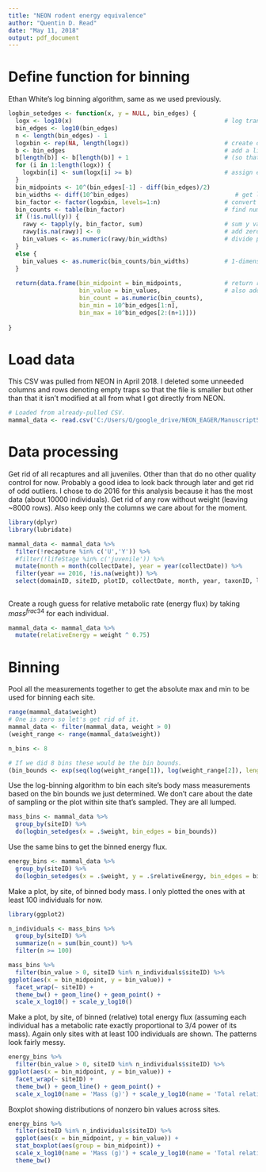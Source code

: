 ```yaml
---
title: "NEON rodent energy equivalence"
author: "Quentin D. Read"
date: "May 11, 2018"
output: pdf_document
---
```


# Define function for binning

Ethan White's log binning algorithm, same as we used previously.

```r
logbin_setedges <- function(x, y = NULL, bin_edges) {
  logx <- log10(x)                                           # log transform x value (biomass)
  bin_edges <- log10(bin_edges)
  n <- length(bin_edges) - 1
  logxbin <- rep(NA, length(logx))                           # create data structure to assign trees to bins
  b <- bin_edges                                             # add a little to the biggest bin temporarily
  b[length(b)] <- b[length(b)] + 1                           # (so that the biggest single tree is put in a bin)
  for (i in 1:length(logx)) {
    logxbin[i] <- sum(logx[i] >= b)                          # assign each tree to a bin
  }
  bin_midpoints <- 10^(bin_edges[-1] - diff(bin_edges)/2)
  bin_widths <- diff(10^bin_edges)                              # get linear width of each bin
  bin_factor <- factor(logxbin, levels=1:n)                  # convert bin to factor (required to deal with zeroes if present)
  bin_counts <- table(bin_factor)                            # find number of trees in each bin
  if (!is.null(y)) {
    rawy <- tapply(y, bin_factor, sum)                       # sum y value (production) in each bin
    rawy[is.na(rawy)] <- 0                                   # add zeroes back in if present
    bin_values <- as.numeric(rawy/bin_widths)                # divide production by width for each bin 
  }
  else {
    bin_values <- as.numeric(bin_counts/bin_widths)          # 1-dimensional case.
  }
  
  return(data.frame(bin_midpoint = bin_midpoints,            # return result!
                    bin_value = bin_values,                  # also add bin min and max for bar plot purposes
                    bin_count = as.numeric(bin_counts),
                    bin_min = 10^bin_edges[1:n],
                    bin_max = 10^bin_edges[2:(n+1)]))
  
}

```

# Load data

This CSV was pulled from NEON in April 2018. I deleted some unneeded columns and rows denoting empty traps so that the file is smaller but other than that it isn't modified at all from what I got directly from NEON.

```r
# Loaded from already-pulled CSV.
mammal_data <- read.csv('C:/Users/Q/google_drive/NEON_EAGER/Manuscript5_RodentEE/mammal_reduced.csv', stringsAsFactors = FALSE)
```

# Data processing

Get rid of all recaptures and all juveniles. Other than that do no other quality control for now. Probably a good idea to look back through later and get rid of odd outliers. I chose to do 2016 for this analysis because it has the most data (about 10000 individuals). Get rid of any row without weight (leaving ~8000 rows). Also keep only the columns we care about for the moment. 

```r
library(dplyr)
library(lubridate)

mammal_data <- mammal_data %>%
  filter(!recapture %in% c('U','Y')) %>%
  #filter(!lifeStage %in% c('juvenile')) %>%
  mutate(month = month(collectDate), year = year(collectDate)) %>%
  filter(year == 2016, !is.na(weight)) %>%
  select(domainID, siteID, plotID, collectDate, month, year, taxonID, lifeStage, weight)
  

```

Create a rough guess for relative metabolic rate (energy flux) by taking $mass^{frac{3}{4}}$ for each individual.

```r
mammal_data <- mammal_data %>%
  mutate(relativeEnergy = weight ^ 0.75)
```

# Binning

Pool all the measurements together to get the absolute max and min to be used for binning each site. 

```r
range(mammal_data$weight)
# One is zero so let's get rid of it.
mammal_data <- filter(mammal_data, weight > 0)
(weight_range <- range(mammal_data$weight))

n_bins <- 8

# If we did 8 bins these would be the bin bounds.
(bin_bounds <- exp(seq(log(weight_range[1]), log(weight_range[2]), length.out = n_bins + 1)))
```

Use the log-binning algorithm to bin each site's body mass measurements based on the bin bounds we just determined. We don't care about the date of sampling or the plot within site that's sampled. They are all lumped.

```r
mass_bins <- mammal_data %>%
  group_by(siteID) %>%
  do(logbin_setedges(x = .$weight, bin_edges = bin_bounds))
```

Use the same bins to get the binned energy flux. 

```r
energy_bins <- mammal_data %>%
  group_by(siteID) %>%
  do(logbin_setedges(x = .$weight, y = .$relativeEnergy, bin_edges = bin_bounds))
```

Make a plot, by site, of binned body mass. I only plotted the ones with at least 100 individuals for now.

```r
library(ggplot2)

n_individuals <- mass_bins %>%
  group_by(siteID) %>%
  summarize(n = sum(bin_count)) %>%
  filter(n >= 100)

mass_bins %>% 
  filter(bin_value > 0, siteID %in% n_individuals$siteID) %>%
ggplot(aes(x = bin_midpoint, y = bin_value)) + 
  facet_wrap(~ siteID) +
  theme_bw() + geom_line() + geom_point() +
  scale_x_log10() + scale_y_log10()
```

Make a plot, by site, of binned (relative) total energy flux (assuming each individual has a metabolic rate exactly proportional to 3/4 power of its mass). Again only sites with at least 100 individuals are shown. The patterns look fairly messy.

```r
energy_bins %>% 
  filter(bin_value > 0, siteID %in% n_individuals$siteID) %>%
ggplot(aes(x = bin_midpoint, y = bin_value)) + 
  facet_wrap(~ siteID) +
  theme_bw() + geom_line() + geom_point() +
  scale_x_log10(name = 'Mass (g)') + scale_y_log10(name = 'Total relative energy')
```

Boxplot showing distributions of nonzero bin values across sites.

```r
energy_bins %>% 
  filter(siteID %in% n_individuals$siteID) %>%
  ggplot(aes(x = bin_midpoint, y = bin_value)) +
  stat_boxplot(aes(group = bin_midpoint)) +
  scale_x_log10(name = 'Mass (g)') + scale_y_log10(name = 'Total relative energy') +
  theme_bw()
```

